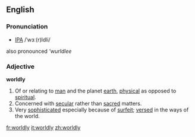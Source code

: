 ==English==
===Pronunciation===
*[[IPA]] /ˈwɜː(r)ldli/
also pronounced '''wurldlee''

===Adjective===
'''worldly'''

#Of or relating to [[man]] and the planet [[earth]], [[physical]] as opposed to [[spiritual]].
#Concerned with [[secular]] rather than [[sacred]] matters.
#Very [[sophisticated]] especially because of [[surfeit]]; [[versed]] in the ways of the world.

[[fr:worldly]]
[[it:worldly]]
[[zh:worldly]]